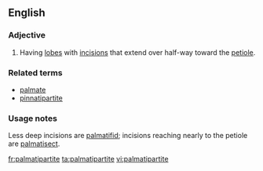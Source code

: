 ==English==

===Adjective===
{{en-adj|-}}

# {{label|en|botany|of leaves}} Having [[lobe]]s with [[incision]]s that extend over half-way toward the [[petiole]].

===Related terms===
* [[palmate]]
* [[pinnatipartite]]

===Usage notes===
Less deep incisions are [[palmatifid]]; incisions reaching nearly to the petiole are [[palmatisect]].

[[fr:palmatipartite]]
[[ta:palmatipartite]]
[[vi:palmatipartite]]
